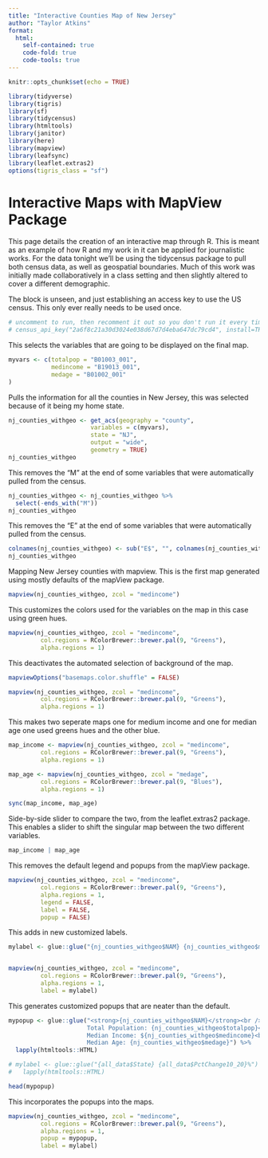 ```yaml
---
title: "Interactive Counties Map of New Jersey"
author: "Taylor Atkins"
format:
  html:
    self-contained: true
    code-fold: true
    code-tools: true
---
```


```r
knitr::opts_chunk$set(echo = TRUE)

library(tidyverse)
library(tigris)
library(sf)
library(tidycensus)
library(htmltools)
library(janitor)
library(here)
library(mapview)
library(leafsync)
library(leaflet.extras2)
options(tigris_class = "sf")


```

# Interactive Maps with MapView Package

This page details the creation of an interactive map through R. This is meant as an example of how R and my work in it can be applied for journalistic works. For the data tonight we'll be using the tidycensus package to pull both census data, as well as geospatial boundaries. Much of this work was initially made collaboratively in a class setting and then slightly altered to cover a different demographic.

The block is unseen, and just establishing an access key to use the US census. This only ever really needs to be used once.

```r
# uncomment to run, then recomment it out so you don't run it every time
# census_api_key("2a6f8c21a30d3024e038d67d7d4eba647dc79cd4", install=TRUE)

```

This selects the variables that are going to be displayed on the final map.

```r
myvars <- c(totalpop = "B01003_001",
            medincome = "B19013_001",
            medage = "B01002_001"
)

```

Pulls the information for all the counties in New Jersey, this was selected because of it being my home state.

```r
nj_counties_withgeo <- get_acs(geography = "county",
                       variables = c(myvars),
                       state = "NJ",
                       output = "wide",
                       geometry = TRUE)
nj_counties_withgeo

```

This removes the "M" at the end of some variables that were automatically pulled from the census.

```r
nj_counties_withgeo <- nj_counties_withgeo %>%
  select(-ends_with("M"))
nj_counties_withgeo

```

This removes the "E" at the end of some variables that were automatically pulled from the census.

```r
colnames(nj_counties_withgeo) <- sub("E$", "", colnames(nj_counties_withgeo)) # $ means end of string only
nj_counties_withgeo

```

Mapping New Jersey counties with mapview. This is the first map generated using mostly defaults of the mapView package.

```r
mapview(nj_counties_withgeo, zcol = "medincome")

```

This customizes the colors used for the variables on the map in this case using green hues.

```r
mapview(nj_counties_withgeo, zcol = "medincome", 
         col.regions = RColorBrewer::brewer.pal(9, "Greens"), 
         alpha.regions = 1)

```

This deactivates the automated selection of background of the map.

```r
mapviewOptions("basemaps.color.shuffle" = FALSE)

```

```r
mapview(nj_counties_withgeo, zcol = "medincome", 
         col.regions = RColorBrewer::brewer.pal(9, "Greens"), 
         alpha.regions = 1)

```

This makes two seperate maps one for medium income and one for median age one used greens hues and the other blue.

```r
map_income <- mapview(nj_counties_withgeo, zcol = "medincome", 
         col.regions = RColorBrewer::brewer.pal(9, "Greens"), 
         alpha.regions = 1)

map_age <- mapview(nj_counties_withgeo, zcol = "medage", 
         col.regions = RColorBrewer::brewer.pal(9, "Blues"), 
         alpha.regions = 1)

```

```r
sync(map_income, map_age)

```

Side-by-side slider to compare the two, from the leaflet.extras2 package. This enables a slider to shift the singular map between the two different variables.

```r
map_income | map_age

```

This removes the default legend and popups from the mapView package.

```r
mapview(nj_counties_withgeo, zcol = "medincome", 
         col.regions = RColorBrewer::brewer.pal(9, "Greens"), 
         alpha.regions = 1,
         legend = FALSE, 
         label = FALSE, 
         popup = FALSE)

```

This adds in new customized labels.

```r
mylabel <- glue::glue("{nj_counties_withgeo$NAM} {nj_counties_withgeo$medincome}")


mapview(nj_counties_withgeo, zcol = "medincome", 
         col.regions = RColorBrewer::brewer.pal(9, "Greens"), 
         alpha.regions = 1,
         label = mylabel)

```

This generates customized popups that are neater than the default.

```r
mypopup <- glue::glue("<strong>{nj_counties_withgeo$NAM}</strong><br />
                      Total Population: {nj_counties_withgeo$totalpop}<br />
                      Median Income: ${nj_counties_withgeo$medincome}<br />
                      Median Age: {nj_counties_withgeo$medage}") %>% 
  lapply(htmltools::HTML)

# mylabel <- glue::glue("{all_data$State} {all_data$PctChange10_20}%") %>%
#   lapply(htmltools::HTML)

```

```r

head(mypopup)

```

This incorporates the popups into the maps.

```r
mapview(nj_counties_withgeo, zcol = "medincome", 
         col.regions = RColorBrewer::brewer.pal(9, "Greens"), 
         alpha.regions = 1,
         popup = mypopup,
         label = mylabel)

```
